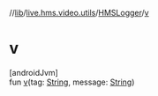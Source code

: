 //[lib](/api-reference/android/v2/home/content)/[live.hms.video.utils](../index)/[HMSLogger](index)/[v](v)

# v

[androidJvm]\
fun [v](v)(tag: [String](https://kotlinlang.org/api/latest/jvm/stdlib/kotlin/-string/index.html), message: [String](https://kotlinlang.org/api/latest/jvm/stdlib/kotlin/-string/index.html))
